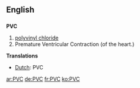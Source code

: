 ==English==
==={{initialism}}===
'''PVC'''

#[[polyvinyl chloride]]
#Premature Ventricular Contraction (of the heart.)
'''Translations'''
*[[Dutch]]: PVC

[[ar:PVC]]
[[de:PVC]]
[[fr:PVC]]
[[ko:PVC]]